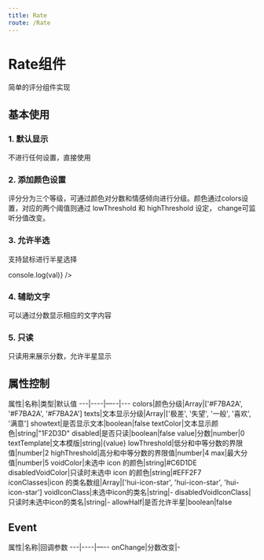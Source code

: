 ```yaml
---
title: Rate
route: /Rate
---
```



# Rate组件
简单的评分组件实现

## 基本使用

### 1. 默认显示
不进行任何设置，直接使用

<PlayBackground>
    <Rate />
</PlayBackground>

### 2. 添加颜色设置
评分分为三个等级，可通过颜色对分数和情感倾向进行分级。颜色通过colors设置，对应的两个阈值则通过 lowThreshold 和 highThreshold 设定， change可监听分值改变。

<PlayBackground>
    <Rate colors={['#99A9BF', '#F7BA2A', '#FF9900']} />
</PlayBackground>

### 3. 允许半选
支持鼠标进行半星选择

<PlayBackground>
    <Rate allowHalf={true} onChange={(val) => console.log(val)} />
</PlayBackground>


### 4. 辅助文字
可以通过分数显示相应的文字内容

<PlayBackground>
   <Rate showText={true} value={3.9}/> 
</PlayBackground>

### 5. 只读
只读用来展示分数，允许半星显示

<PlayBackground>
  <Rate showText={true} disabled={true} value={3.9}/>
</PlayBackground>

## 属性控制

属性|名称|类型|默认值
---|----|—--|---
colors|颜色分级|Array|['#F7BA2A', '#F7BA2A', '#F7BA2A']
texts|文本显示分级|Array|['极差', '失望', '一般', '喜欢', '满意']
showtext|是否显示文本|boolean|false
textColor|文本显示颜色|string|"1F2D3D"
disabled|是否只读|boolean|false
value|分数|number|0
textTemplate|文本模版|string|{value}
lowThreshold|低分和中等分数的界限值|number|2
highThreshold|高分和中等分数的界限值|number|4
max|最大分值|number|5
voidColor|未选中 icon 的颜色|string|#C6D1DE
disabledVoidColor|只读时未选中 icon 的颜色|string|#EFF2F7
iconClasses|icon 的类名数组|Array|['hui-icon-star', 'hui-icon-star', 'hui-icon-star']
voidIconClass|未选中icon的类名|string|-
disabledVoidIconClass|只读时未选中icon的类名|string|-
allowHalf|是否允许半星|boolean|false

## Event

属性|名称|回调参数
---|----|—--
onChange|分数改变|-
